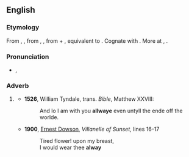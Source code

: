 ==English==

===Etymology===
From {{etyl|enm|en}} {{m|enm|allwaye}}, {{m|enm|alle wey}}, from {{etyl|ang|en}} {{m|ang|ealneġ}}, {{m|ang|ealneweġ||always, perpetually|lit=all the way}}, from {{m|ang|ealne}} + {{m|ang|weġ|pos=accusative case}}, equivalent to {{prefix|al|t1=all|way|lang=en}}. Cognate with {{cog|sco|alwayis||always}}. More at {{l|en|all}}, {{l|en|way}}.

===Pronunciation===
* {{IPA|/ˈɔːl.weɪ/|lang=en}}, {{a|poetic}} {{IPAchar|/ɔːlˈweɪ/}}

===Adverb===
{{en-adv|-}}

# {{lb|en|archaic}} {{alternative form of|always|lang=en}}
#* '''1526''', William Tyndale, trans. ''Bible'', Matthew XXVIII:
#*: And lo I am with you '''allwaye''' even untyll the ende off the worlde.
#* '''1900''', [[w:Ernest Dowson|Ernest Dowson]], ''Villanelle of Sunset'', lines 16-17
#*: Tired flower! upon my breast,
#*: I would wear thee '''alway'''